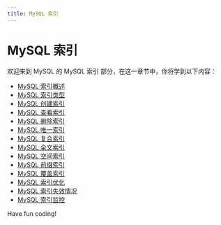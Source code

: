 ```yaml
---
title: MySQL 索引
---
```


# MySQL 索引

欢迎来到 MySQL 的 MySQL 索引 部分，在这一章节中，你将学到以下内容：

- [MySQL 索引概述](./0-mysql-index-overview.mdx)
- [MySQL 索引类型](./1-mysql-index-type.mdx)
- [MySQL 创建索引](./2-mysql-create-index.mdx)
- [MySQL 查看索引](./3-mysql-view-index.mdx)
- [MySQL 删除索引](./4-mysql-delete-index.mdx)
- [MySQL 唯一索引](./5-mysql-unique-index.mdx)
- [MySQL 复合索引](./6-mysql-composite-index.mdx)
- [MySQL 全文索引](./7-mysql-full-text-index.mdx)
- [MySQL 空间索引](./8-mysql-spatial-index.mdx)
- [MySQL 前缀索引](./9-mysql-prefix-index.mdx)
- [MySQL 覆盖索引](./10-mysql-override-index.mdx)
- [MySQL 索引优化](./11-mysql-index-optimization.mdx)
- [MySQL 索引失效情况](./12-mysql-index-failure.mdx)
- [MySQL 索引监控](./13-mysql-index-monitoring.mdx)

Have fun coding!